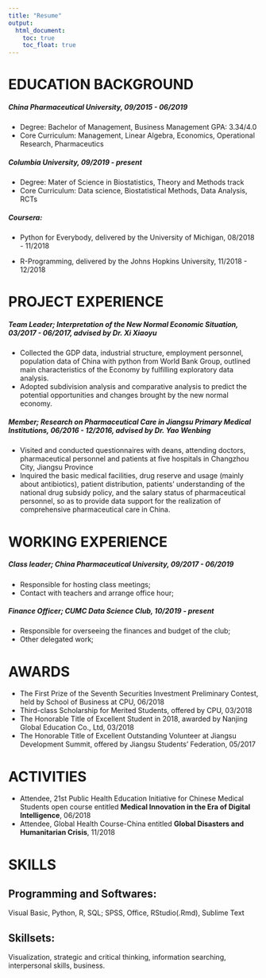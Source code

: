 ```yaml
---
title: "Resume"
output: 
  html_document:
    toc: true
    toc_float: true
---
```


# EDUCATION BACKGROUND 

##### China Pharmaceutical University, 09/2015 - 06/2019 
- Degree: Bachelor of Management, Business Management GPA: 3.34/4.0 
- Core Curriculum: Management, Linear Algebra, Economics, Operational Research, Pharmaceutics 

##### Columbia University, 09/2019 - present 

- Degree: Mater of Science in Biostatistics, Theory and Methods track 
- Core Curriculum: Data science, Biostatistical Methods, Data Analysis, RCTs

##### Coursera: 

- Python for Everybody, delivered by the University of Michigan, 08/2018 - 11/2018 

- R-Programming, delivered by the Johns Hopkins University, 11/2018 - 12/2018 

# PROJECT EXPERIENCE 

##### Team Leader; Interpretation of the New Normal Economic Situation, 03/2017 - 06/2017, advised by Dr. Xi Xiaoyu 

- Collected the GDP data, industrial structure, employment personnel, population data of China with python from World Bank Group, outlined main characteristics of the Economy by fulfilling exploratory data analysis. 
- Adopted subdivision analysis and comparative analysis to predict the potential opportunities and changes brought by the new normal economy. 

##### Member; Research on Pharmaceutical Care in Jiangsu Primary Medical Institutions, 06/2016 - 12/2016, advised by Dr. Yao Wenbing 

- Visited and conducted questionnaires with deans, attending doctors, pharmaceutical personnel and patients at five hospitals in Changzhou City, Jiangsu Province 
- Inquired the basic medical facilities, drug reserve and usage (mainly about antibiotics), patient distribution, patients’ understanding of the national drug subsidy policy, and the salary status of pharmaceutical personnel, so as to provide data support for the realization of comprehensive pharmaceutical care in China. 

# WORKING EXPERIENCE

##### Class leader; China Pharmaceutical University, 09/2017 - 06/2019

- Responsible for hosting class meetings; 
- Contact with teachers and arrange office hour; 

##### Finance Officer; CUMC Data Science Club, 10/2019 - present

- Responsible for overseeing the finances and budget of the club; 
- Other delegated work; 

# AWARDS 

- The First Prize of the Seventh Securities Investment Preliminary Contest, held by School of Business at CPU, 06/2018 
- Third-class Scholarship for Merited Students, offered by CPU, 03/2018 
- The Honorable Title of Excellent Student in 2018, awarded by Nanjing Global Education Co., Ltd, 03/2018 
- The Honorable Title of Excellent Outstanding Volunteer at Jiangsu Development Summit, offered by Jiangsu Students’ Federation, 05/2017 

# ACTIVITIES

- Attendee, 21st Public Health Education Initiative for Chinese Medical Students open course entitled **Medical Innovation in the Era of Digital Intelligence**, 06/2018 
- Attendee, Global Health Course-China entitled **Global Disasters and Humanitarian Crisis**, 11/2018 

# SKILLS

## Programming and Softwares: 

Visual Basic, Python, R, SQL; SPSS, Office, RStudio(.Rmd), Sublime Text

## Skillsets: 

Visualization, strategic and critical thinking, information searching, interpersonal skills, business.  
